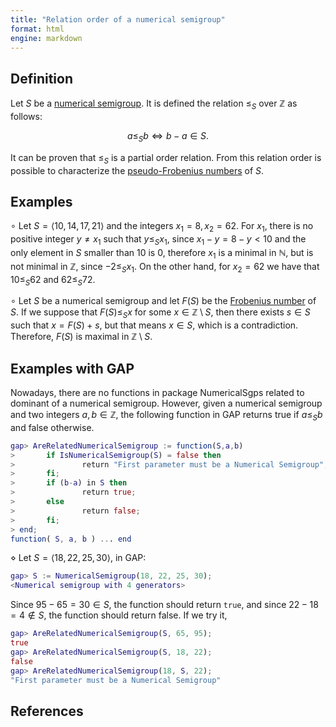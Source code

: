 ```yaml
---
title: "Relation order of a numerical semigroup"
format: html
engine: markdown
---
```


## Definition

Let $S$ be a [numerical semigroup](Numerical-semigroup.qmd). It is defined the relation $\le_S$ over $\mathbb{Z}$ as follows:

$$
a \le_S b \Longleftrightarrow b - a \in S.
$$

It can be proven that $\le_S$ is a partial order relation. From this relation order is possible to characterize the [pseudo-Frobenius numbers](Pseudo-Frobenius-number.qmd) of $S$.

## Examples

$\circ$ Let $S = \langle 10, 14, 17, 21 \rangle$ and the integers $x_1 = 8, x_2 = 62$. For $x_1$, there is no positive integer $y \ne x_1$ such that $y \le_S x_1$, since $x_1 - y = 8 - y < 10$ and the only element in $S$ smaller than $10$ is $0$, therefore $x_1$ is a minimal in $\mathbb{N}$, but is not minimal in $\mathbb{Z}$, since $-2 \le_S x_1$. On the other hand, for $x_2 = 62$ we have that $10 \le_S 62$ and $62 \le_S 72$.

$\circ$ Let $S$ be a numerical semigroup and let $F(S)$ be the [Frobenius number](Frobenius-number.qmd) of $S$. If we suppose that $F(S) \le_S x$ for some $x \in \mathbb{Z} \setminus S$, then there exists $s \in S$ such that $x = F(S) + s$, but that means $x \in S$, which is a contradiction. Therefore, $F(S)$ is maximal in $\mathbb{Z} \setminus S$.

## Examples with GAP

Nowadays, there are no functions in package NumericalSgps related to dominant of a numerical semigroup. However, given a numerical semigroup and two integers $a,b \in \mathbb{Z}$, the following function in GAP returns true if $a \le_S b$ and false otherwise.

``` gap
gap> AreRelatedNumericalSemigroup := function(S,a,b)
>       if IsNumericalSemigroup(S) = false then
>               return "First parameter must be a Numerical Semigroup";
>       fi;
>       if (b-a) in S then
>               return true;
>       else
>               return false;
>       fi;
> end;
function( S, a, b ) ... end
```

$\diamond$ Let $S = \langle 18, 22, 25, 30 \rangle$, in GAP:

``` gap
gap> S := NumericalSemigroup(18, 22, 25, 30);
<Numerical semigroup with 4 generators>
```

Since $95 - 65 = 30 \in S$, the function should return `true`, and since $22 - 18 = 4 \not \in S$, the function should return false. If we try it,

``` gap
gap> AreRelatedNumericalSemigroup(S, 65, 95);
true
gap> AreRelatedNumericalSemigroup(S, 18, 22);
false
gap> AreRelatedNumericalSemigroup(18, S, 22);
"First parameter must be a Numerical Semigroup"
```

## References

<!-- https://docs.gap-system.org/doc/tut/chap4_mj.html#X801EE07E839B31B2 -->
